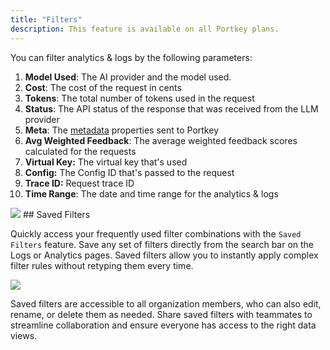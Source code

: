 ```yaml
---
title: "Filters"
description: This feature is available on all Portkey plans.
---
```




You can filter analytics & logs by the following parameters:

1. **Model Used**: The AI provider and the model used.
2. **Cost**: The cost of the request in cents
3. **Tokens**: The total number of tokens used in the request
4. **Status**: The API status of the response that was received from the LLM provider
5. **Meta**: The [metadata](/docs/product/observability/metadata) properties sent to Portkey
6. **Avg Weighted Feedback**: The average weighted feedback scores calculated for the requests
7. **Virtual Key:** The virtual key that's used
8. **Config:** The Config ID that's passed to the request
9. **Trace ID:** Request trace ID
10. **Time Range**: The date and time range for the analytics & logs

<Frame>
  <img src="/images/product/product-13-1.webp"/>
</Frame>
## Saved Filters

Quickly access your frequently used filter combinations with the `Saved Filters` feature. Save any set of filters directly from the search bar on the Logs or Analytics pages. Saved filters allow you to instantly apply complex filter rules without retyping them every time.
<Frame>
  <img src="/images/product/saved-filters.gif"/>
</Frame>

Saved filters are accessible to all organization members, who can also edit, rename, or delete them as needed. Share saved filters with teammates to streamline collaboration and ensure everyone has access to the right data views.
